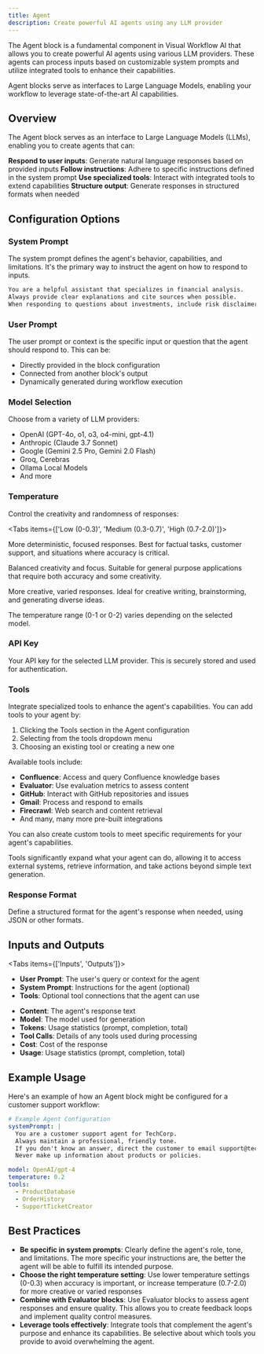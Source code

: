 ```yaml
---
title: Agent
description: Create powerful AI agents using any LLM provider
---
```



The Agent block is a fundamental component in Visual Workflow AI that allows you to create powerful AI agents using various LLM providers. These agents can process inputs based on customizable system prompts and utilize integrated tools to enhance their capabilities.

<ThemeImage
  lightSrc="/static/light/agent-light.png"
  darkSrc="/static/dark/agent-dark.png"
  alt="Agent Block"
  width={300}
  height={175}
/>

<Callout type="info">
  Agent blocks serve as interfaces to Large Language Models, enabling your workflow to leverage
  state-of-the-art AI capabilities.
</Callout>

## Overview

The Agent block serves as an interface to Large Language Models (LLMs), enabling you to create agents that can:

<Steps>
  <Step>
    <strong>Respond to user inputs</strong>: Generate natural language responses based on provided
    inputs
  </Step>
  <Step>
    <strong>Follow instructions</strong>: Adhere to specific instructions defined in the system
    prompt
  </Step>
  <Step>
    <strong>Use specialized tools</strong>: Interact with integrated tools to extend capabilities
  </Step>
  <Step>
    <strong>Structure output</strong>: Generate responses in structured formats when needed
  </Step>
</Steps>

## Configuration Options

### System Prompt

The system prompt defines the agent's behavior, capabilities, and limitations. It's the primary way to instruct the agent on how to respond to inputs.

```markdown
You are a helpful assistant that specializes in financial analysis.
Always provide clear explanations and cite sources when possible.
When responding to questions about investments, include risk disclaimers.
```

### User Prompt

The user prompt or context is the specific input or question that the agent should respond to. This can be:

- Directly provided in the block configuration
- Connected from another block's output
- Dynamically generated during workflow execution

### Model Selection

Choose from a variety of LLM providers:

- OpenAI (GPT-4o, o1, o3, o4-mini, gpt-4.1)
- Anthropic (Claude 3.7 Sonnet)
- Google (Gemini 2.5 Pro, Gemini 2.0 Flash)
- Groq, Cerebras
- Ollama Local Models
- And more

### Temperature

Control the creativity and randomness of responses:

<Tabs items={['Low (0-0.3)', 'Medium (0.3-0.7)', 'High (0.7-2.0)']}>
  <Tab>
    <p>
      More deterministic, focused responses. Best for factual tasks, customer support, and
      situations where accuracy is critical.
    </p>
  </Tab>
  <Tab>
    <p>
      Balanced creativity and focus. Suitable for general purpose applications that require both
      accuracy and some creativity.
    </p>
  </Tab>
  <Tab>
    <p>
      More creative, varied responses. Ideal for creative writing, brainstorming, and generating
      diverse ideas.
    </p>
  </Tab>
</Tabs>

<p className="mt-4 text-sm text-gray-600 dark:text-gray-400">
  The temperature range (0-1 or 0-2) varies depending on the selected model.
</p>

### API Key

Your API key for the selected LLM provider. This is securely stored and used for authentication.

### Tools

Integrate specialized tools to enhance the agent's capabilities. You can add tools to your agent by:

1. Clicking the Tools section in the Agent configuration
2. Selecting from the tools dropdown menu
3. Choosing an existing tool or creating a new one

<ThemeImage
  lightSrc="/static/light/tooldropdown-light.png"
  darkSrc="/static/dark/tooldropdown-dark.png"
  alt="Tools Dropdown"
  width={150}
  height={125}
/>

Available tools include:

- **Confluence**: Access and query Confluence knowledge bases
- **Evaluator**: Use evaluation metrics to assess content
- **GitHub**: Interact with GitHub repositories and issues
- **Gmail**: Process and respond to emails
- **Firecrawl**: Web search and content retrieval
- And many, many more pre-built integrations

You can also create custom tools to meet specific requirements for your agent's capabilities.

<Callout type="info">
  Tools significantly expand what your agent can do, allowing it to access external systems,
  retrieve information, and take actions beyond simple text generation.
</Callout>

### Response Format

Define a structured format for the agent's response when needed, using JSON or other formats.

## Inputs and Outputs

<Tabs items={['Inputs', 'Outputs']}>
  <Tab>
    <ul className="list-disc space-y-2 pl-6">
      <li>
        <strong>User Prompt</strong>: The user's query or context for the agent
      </li>
      <li>
        <strong>System Prompt</strong>: Instructions for the agent (optional)
      </li>
      <li>
        <strong>Tools</strong>: Optional tool connections that the agent can use
      </li>
    </ul>
  </Tab>
  <Tab>
    <ul className="list-disc space-y-2 pl-6">
      <li>
        <strong>Content</strong>: The agent's response text
      </li>
      <li>
        <strong>Model</strong>: The model used for generation
      </li>
      <li>
        <strong>Tokens</strong>: Usage statistics (prompt, completion, total)
      </li>
      <li>
        <strong>Tool Calls</strong>: Details of any tools used during processing
      </li>
      <li>
        <strong>Cost</strong>: Cost of the response
      </li>
      <li>
        <strong>Usage</strong>: Usage statistics (prompt, completion, total)
      </li>
    </ul>
  </Tab>
</Tabs>

## Example Usage

Here's an example of how an Agent block might be configured for a customer support workflow:

```yaml
# Example Agent Configuration
systemPrompt: |
  You are a customer support agent for TechCorp.
  Always maintain a professional, friendly tone.
  If you don't know an answer, direct the customer to email support@techcorp.com.
  Never make up information about products or policies.

model: OpenAI/gpt-4
temperature: 0.2
tools:
  - ProductDatabase
  - OrderHistory
  - SupportTicketCreator
```

## Best Practices

- **Be specific in system prompts**: Clearly define the agent's role, tone, and limitations. The more specific your instructions are, the better the agent will be able to fulfill its intended purpose.
- **Choose the right temperature setting**: Use lower temperature settings (0-0.3) when accuracy is important, or increase temperature (0.7-2.0) for more creative or varied responses
- **Combine with Evaluator blocks**: Use Evaluator blocks to assess agent responses and ensure quality. This allows you to create feedback loops and implement quality control measures.
- **Leverage tools effectively**: Integrate tools that complement the agent's purpose and enhance its capabilities. Be selective about which tools you provide to avoid overwhelming the agent.
